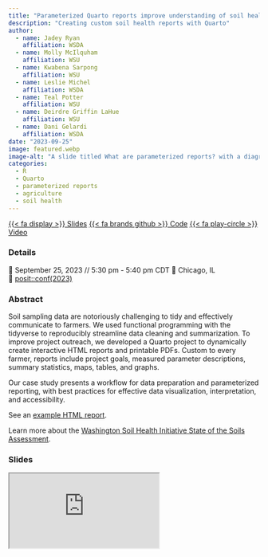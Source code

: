 ```yaml
---
title: "Parameterized Quarto reports improve understanding of soil health"
description: "Creating custom soil health reports with Quarto"
author: 
  - name: Jadey Ryan
    affiliation: WSDA
  - name: Molly McIlquham
    affiliation: WSU
  - name: Kwabena Sarpong
    affiliation: WSU
  - name: Leslie Michel
    affiliation: WSDA
  - name: Teal Potter
    affiliation: WSU
  - name: Deirdre Griffin LaHue
    affiliation: WSU
  - name: Dani Gelardi
    affiliation: WSDA
date: "2023-09-25"
image: featured.webp
image-alt: "A slide titled What are parameterized reports? with a diagram depicting a template report file as a function, parameters as the input, and five reports for different years as the output."
categories:
  - R
  - Quarto
  - parameterized reports
  - agriculture
  - soil health
---
```


<span class="listing-btn-group">
<a href="https://jadeynryan.github.io/2023_posit-parameterized-quarto/" class="btn" role="button">{{< fa display >}} Slides</a> 
<a href="https://github.com/jadeynryan/2023_posit-parameterized-quarto" class="btn" role="button">{{< fa brands github >}} Code</a>
<a href="https://youtu.be/lbE5uOqfT70?si=GnUILZ6Amoae_aRL" class="btn" role="button">{{< fa play-circle >}} Video</a>
</span>

### Details

📆 September 25, 2023 // 5:30 pm - 5:40 pm CDT 
🏨 Chicago, IL  
🌠 [posit::conf(2023)](https://posit.co/conference/)

### Abstract

Soil sampling data are notoriously challenging to tidy and effectively communicate to farmers. We used functional programming with the tidyverse to reproducibly streamline data cleaning and summarization. To improve project outreach, we developed a Quarto project to dynamically create interactive HTML reports and printable PDFs. Custom to every farmer, reports include project goals, measured parameter descriptions, summary statistics, maps, tables, and graphs.

Our case study presents a workflow for data preparation and parameterized reporting, with best practices for effective data visualization, interpretation, and accessibility.

See an [example HTML report](https://rawcdn.githack.com/WA-Department-of-Agriculture/soils/944448976992604a12dafbf47258327be0e5ab98/inst/example_reports/example_producer_report.html).

Learn more about the [Washington Soil Health Initiative State of the Soils Assessment](https://washingtonsoilhealthinitiative.com/state-of-the-soils/).

### Slides

<iframe class="slides" src="https://jadeynryan.github.io/2023_posit-parameterized-quarto/"></iframe>
